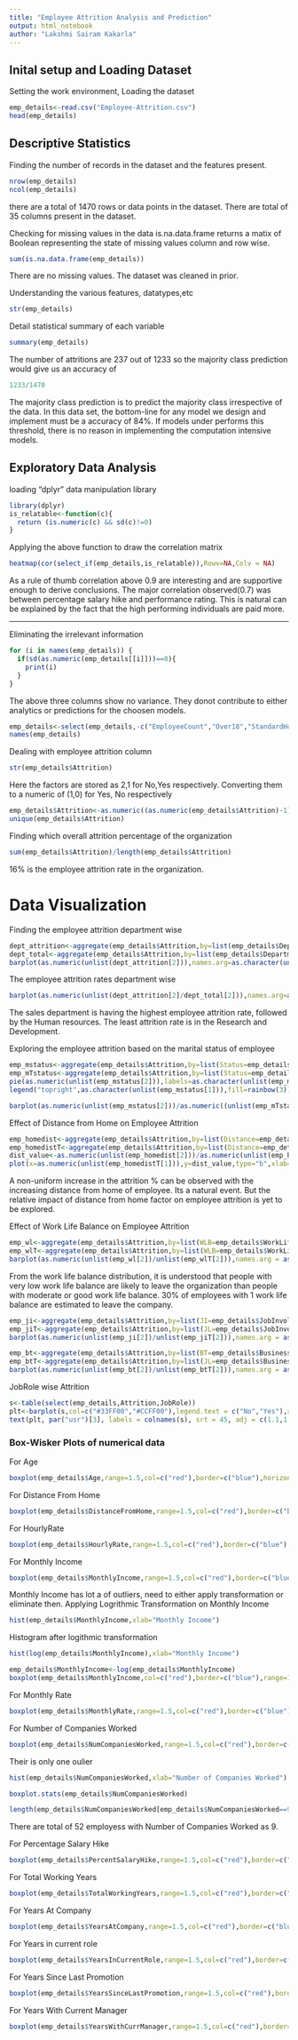 ```yaml
---
title: "Employee Attrition Analysis and Prediction"
output: html_notebook
author: "Lakshmi Sairam Kakarla"
---
```


## Inital setup and Loading Dataset
Setting the work environment, Loading the dataset
```r
emp_details<-read.csv("Employee-Attrition.csv")
head(emp_details)
```
## Descriptive Statistics
Finding the number of records in the dataset and the features present.
```r
nrow(emp_details)
ncol(emp_details)
```
there are a total of 1470 rows or data points in the dataset. There are total of 35 columns present in the dataset.

Checking for missing values in the data
is.na.data.frame returns a matix of Boolean representing the state of missing values column and row wise.
```r
sum(is.na.data.frame(emp_details))
```
There are no missing values. The dataset was cleaned in prior.

Understanding the various features, datatypes,etc
```r
str(emp_details)
```
Detail statistical summary of each variable
```r
summary(emp_details)
```
The number of attritions are 237 out of 1233 so the majority class prediction would give us an accuracy of
```r
1233/1470
```
The majority class prediction is to predict the majority class irrespective of the data. In this data set, the bottom-line for any
model we design and implement must be a accuracy of 84%. If models under performs this threshold, there is no reason in implementing the 
computation intensive models.

## Exploratory Data Analysis
loading "dplyr" data manipulation library
```r
library(dplyr)
is_relatable<-function(c){
  return (is.numeric(c) && sd(c)!=0)
}
```

Applying the above function to draw the correlation matrix
```r
heatmap(cor(select_if(emp_details,is_relatable)),Rowv=NA,Colv = NA)
```
As a rule of thumb correlation above 0.9 are interesting and are supportive enough to derive conclusions.
The major correlation observed(0.7) was between percentage salary hike and performance rating. This is natural can 
be explained by the fact that the high performing individuals are paid more.

---

Eliminating the irrelevant information
```r
for (i in names(emp_details)) {
  if(sd(as.numeric(emp_details[[i]]))==0){
    print(i)
  }
}
```
The above three columns show no variance. They donot contribute to either analytics or predictions for the choosen models.
```r
emp_details<-select(emp_details,-c("EmployeeCount","Over18","StandardHours"))
names(emp_details)
```

Dealing with employee attrition column
```r
str(emp_details$Attrition)
```
Here the factors are stored as 2,1 for No,Yes respectively.
Converting them to a numeric of (1,0) for Yes, No respectively
```r
emp_details$Attrition<-as.numeric((as.numeric(emp_details$Attrition)-1))
unique(emp_details$Attrition)
```
Finding which overall attrition percentage of the organization
```r
sum(emp_details$Attrition)/length(emp_details$Attrition)
```
16% is the employee attrition rate in the organization.

# Data Visualization
Finding the employee attrition department wise
```r
dept_attrition<-aggregate(emp_details$Attrition,by=list(emp_details$Department),FUN=sum)
dept_total<-aggregate(emp_details$Attrition,by=list(emp_details$Department),FUN=length)
barplot(as.numeric(unlist(dept_attrition[2])),names.arg=as.character(unlist(dept_attrition[1])),ylab="Attrition Count",xlab="Department")

```
The employee attrition rates department wise
```r
barplot(as.numeric(unlist(dept_attrition[2]/dept_total[2])),names.arg=as.character(unlist(dept_attrition[1])),xlab="Department",ylab="Attrition Rate",col=rainbow(3))
```

The sales department is having the highest employee attrition rate, followed by the Human resources.
The least attrition rate is in the Research and Development.

Exploring the employee attrition based on the marital status of employee
```r
emp_mstatus<-aggregate(emp_details$Attrition,by=list(Status=emp_details$MaritalStatus),FUN=sum)
emp_mTstatus<-aggregate(emp_details$Attrition,by=list(Status=emp_details$MaritalStatus),FUN=length)
pie(as.numeric(unlist(emp_mstatus[2])),labels=as.character(unlist(emp_mstatus[2])),col=rainbow(3),main = "Attrition Rate based on marital status")
legend("topright",as.character(unlist(emp_mstatus[1])),fill=rainbow(3))
```
```r
barplot(as.numeric(unlist(emp_mstatus[2]))/as.numeric((unlist(emp_mTstatus[2]))),names.arg=as.character(unlist(emp_mstatus[1])),col=rainbow(3),xlab="Marital Status",ylab="Attrition Rate")
```

Effect of Distance from Home on Employee Attrition
```r
emp_homedist<-aggregate(emp_details$Attrition,by=list(Distance=emp_details$DistanceFromHome),FUN=sum)
emp_homedistT<-aggregate(emp_details$Attrition,by=list(Distance=emp_details$DistanceFromHome),FUN=length)
dist_value<-as.numeric(unlist(emp_homedist[2]))/as.numeric(unlist(emp_homedistT[2]))
plot(x=as.numeric(unlist(emp_homedistT[1])),y=dist_value,type="b",xlab="Distance from Home",ylab="Attrition %")
```
A non-uniform increase in the attrition % can be observed with the increasing distance from home of employee. Its a natural event. But the relative impact of distance from home factor on employee attrition is yet to be explored.

Effect of Work Life Balance on Employee Attrition
```r
emp_wl<-aggregate(emp_details$Attrition,by=list(WLB=emp_details$WorkLifeBalance),FUN=sum)
emp_wlT<-aggregate(emp_details$Attrition,by=list(WLB=emp_details$WorkLifeBalance),FUN=length)
barplot(as.numeric(unlist(emp_wl[2])/unlist(emp_wlT[2])),names.arg = as.character(unlist(emp_wl[1])),xlab="Work Life Balance",ylab="Attrition %")

```
From the work life balance distribution, it is understood that people with very low work life balance are likely to leave the organization than people with moderate or good work life balance.
30% of employees with 1 work life balance are estimated to leave the company.

```r
emp_ji<-aggregate(emp_details$Attrition,by=list(JI=emp_details$JobInvolvement),FUN=sum)
emp_jiT<-aggregate(emp_details$Attrition,by=list(JL=emp_details$JobInvolvement),FUN=length)
barplot(as.numeric(unlist(emp_ji[2])/unlist(emp_jiT[2])),names.arg = as.character(unlist(emp_ji[1])),xlab="Job Involvement",ylab="Attrition Rate")
```
```r
emp_bt<-aggregate(emp_details$Attrition,by=list(BT=emp_details$BusinessTravel),FUN=sum)
emp_btT<-aggregate(emp_details$Attrition,by=list(JL=emp_details$BusinessTravel),FUN=length)
barplot(as.numeric(unlist(emp_bt[2])/unlist(emp_btT[2])),names.arg = as.character(unlist(emp_bt[1])),xlab="Business Travel",ylab="Attrition Rate")
```
JobRole wise Attrition
```r
s<-table(select(emp_details,Attrition,JobRole))
plt<-barplot(s,col=c("#33FF00","#CCFF00"),legend.text = c("No","Yes"),xaxt="n",space=1)
text(plt, par("usr")[3], labels = colnames(s), srt = 45, adj = c(1.1,1.1), xpd = TRUE, cex=0.6)
```
 
### Box-Wisker Plots of numerical data
For Age
```r
boxplot(emp_details$Age,range=1.5,col=c("red"),border=c("blue"),horizontal = TRUE)
```
For Distance From Home
```r
boxplot(emp_details$DistanceFromHome,range=1.5,col=c("red"),border=c("blue"),horizontal = TRUE)
```

For HourlyRate
```r
boxplot(emp_details$HourlyRate,range=1.5,col=c("red"),border=c("blue"),horizontal = TRUE)
```

For Monthly Income
```r
boxplot(emp_details$MonthlyIncome,range=1.5,col=c("red"),border=c("blue"),horizontal = TRUE)
```
Monthly Income has lot a of outliers, need to either apply transformation or eliminate then.
Applying Logrithmic Transformation on Monthly Income
```r
hist(emp_details$MonthlyIncome,xlab="Monthly Income")
```
Histogram after logithmic transformation
```r
hist(log(emp_details$MonthlyIncome),xlab="Monthly Income")
```
```r
emp_details$MonthlyIncome<-log(emp_details$MonthlyIncome)
boxplot(emp_details$MonthlyIncome,col=c("red"),border=c("blue"),range=1.5)
```


For Monthly Rate
```r
boxplot(emp_details$MonthlyRate,range=1.5,col=c("red"),border=c("blue"),horizontal = TRUE)
```

For Number of Companies Worked
```r
boxplot(emp_details$NumCompaniesWorked,range=1.5,col=c("red"),border=c("blue"),horizontal = TRUE)
```
Their is only one oulier
```r
hist(emp_details$NumCompaniesWorked,xlab="Number of Companies Worked")
```

```r
boxplot.stats(emp_details$NumCompaniesWorked)
```
```r
length(emp_details$NumCompaniesWorked[emp_details$NumCompaniesWorked==9])
```
There are total of 52 employess with Number of Companies Worked as 9.

For Percentage Salary Hike
```r
boxplot(emp_details$PercentSalaryHike,range=1.5,col=c("red"),border=c("blue"),horizontal = TRUE)
```

For Total Working Years
```r
boxplot(emp_details$TotalWorkingYears,range=1.5,col=c("red"),border=c("blue"),horizontal = TRUE)
```

For Years At Company
```r
boxplot(emp_details$YearsAtCompany,range=1.5,col=c("red"),border=c("blue"),horizontal = TRUE)
```

For Years in current role
```r
boxplot(emp_details$YearsInCurrentRole,range=1.5,col=c("red"),border=c("blue"),horizontal = TRUE)
```

For Years Since Last Promotion
```r
boxplot(emp_details$YearsSinceLastPromotion,range=1.5,col=c("red"),border=c("blue"),horizontal = TRUE)
```

For Years With Current Manager
```r
boxplot(emp_details$YearsWithCurrManager,range=1.5,col=c("red"),border=c("blue"),horizontal = TRUE)
```